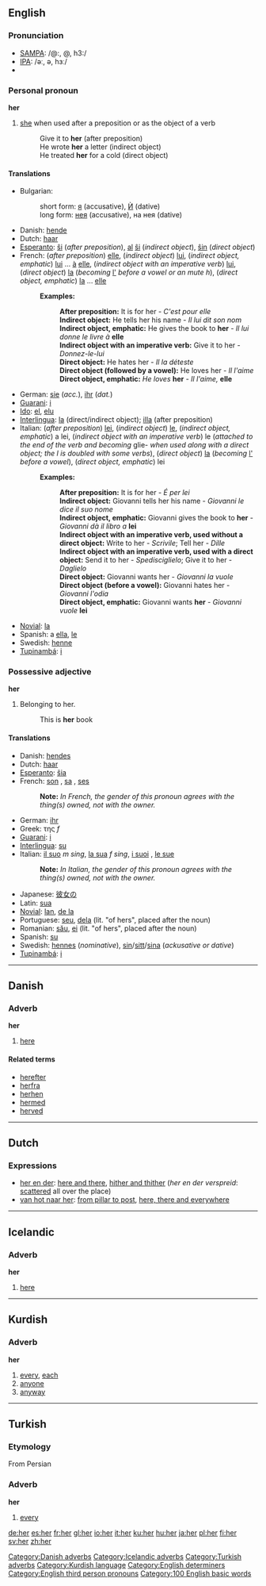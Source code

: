 ==English==

{{rank|at|by|on|23|her|which|have|or}}

===Pronunciation===
*[[w:SAMPA|SAMPA]]: /@:, @, h3:/
*[[w:IPA|IPA]]: /əː, ə, hɜː/
*{{audio|en-us-her.ogg|Audio (US)}}

===Personal pronoun===
'''her'''

#[[she]] when used after a preposition or as the object of a verb
#:Give it to '''her''' (after preposition)
#:He wrote '''her''' a letter (indirect object)
#:He treated '''her''' for a cold (direct object)

====Translations====
*Bulgarian: 
*:short form: [[я]] (accusative), [[Ѝ]] (dative)
*:long form: [[нея]] (accusative), на нея (dative)
*Danish: [[hende]]
*Dutch: [[haar]] {{f}}
*[[Esperanto]]: [[ŝi]] (''after preposition''), [[al]] [[ŝi]] (''indirect object''), [[ŝi]]n (''direct object'')
*French: (''after preposition'') [[elle]], (''indirect object'') [[lui]], (''indirect object, emphatic'') [[lui]] ... [[à]] [[elle]], (''indirect object with an imperative verb'') [[lui]], (''direct object'') [[la#French|la]] (''becoming'' [[l'#French|l']] ''before a vowel or an mute h''), (''direct object, emphatic'') [[la#French|la]] ... [[elle]]
*:'''Examples:'''
*::'''After preposition:''' It is for her - ''C'est pour elle''
*::'''Indirect object:''' He tells her his name - ''Il lui dit son nom''
*::'''Indirect object, emphatic:''' He gives the book to '''her''' - ''Il lui donne le livre à'' '''elle'''
*::'''Indirect object with an imperative verb:''' Give it to her - ''Donnez-le-lui''
*::'''Direct object:''' He hates her - ''Il la déteste''
*::'''Direct object (followed by a vowel):''' He loves her - ''Il l'aime''
*::'''Direct object, emphatic:''' ''He loves'' '''her''' - ''Il l'aime,'' '''elle'''
* German: [[sie]] (''acc.''), [[ihr]] (''dat.'')
*[[Guarani]]: [[i]]
*[[Ido]]: [[el]], [[elu]]
*[[Interlingua]]: [[la]] (direct/indirect object); [[illa]] (after preposition)
*Italian: (''after preposition'') [[lei]], (''indirect object'') [[le]], (''indirect object, emphatic'') a lei, (''indirect object with an imperative verb'') le (''attached to the end of the verb and becoming'' glie- ''when used along with a direct object; the l is doubled with some verbs''), (''direct object'') [[#Italian|la]] (''becoming'' [[#Italian|l']] ''before a vowel''), (''direct object, emphatic'') lei
*:'''Examples:'''
*::'''After preposition:''' It is for her - ''É per lei''
*::'''Indirect object:''' Giovanni tells her his name - ''Giovanni le dice il suo nome''
*::'''Indirect object, emphatic:''' Giovanni gives the book to '''her''' - ''Giovanni dà il libro a'' '''lei'''
*::'''Indirect object with an imperative verb, used without a direct object:''' Write to her - ''Scrivile''; Tell her - ''Dille''
*::'''Indirect object with an imperative verb, used with a direct object:''' Send it to her - ''Spedisciglielo''; Give it to her - ''Daglielo''
*::'''Direct object:''' Giovanni wants her - ''Giovanni la vuole''
*::'''Direct object (before a vowel):''' Giovanni hates her - ''Giovanni l'odia''
*::'''Direct object, emphatic:''' Giovanni wants '''her''' - ''Giovanni vuole'' '''lei'''
*[[Novial]]: [[la]]
*Spanish: a [[ella]], [[le]]
*Swedish: [[henne]]
*[[Tupinambá]]: [[i]]

===Possessive adjective===
'''her'''

#Belonging to her.
#: This is '''her''' book

====Translations====
*Danish: [[hendes]]
*Dutch: [[haar]] {{f}}
*[[Esperanto]]: [[ŝia]]
*French: [[son#French|son]] {{m}}, [[sa]] {{f}}, [[ses]] {{p}}
*:'''Note:''' ''In French, the gender of this pronoun agrees with the thing(s) owned, not with the owner.''  
*German: [[ihr]] {{f}}
*Greek: της ''f''
*[[Guarani]]: [[i]]
*[[Interlingua]]: [[su]]
*Italian: [[il suo]] ''m sing'', [[la sua]] ''f sing'', [[i suoi]] {{m}} {{p}}, [[le sue]] {{f}} {{p}}
*:'''Note:''' ''In Italian, the gender of this pronoun agrees with the thing(s) owned, not with the owner.''  
*Japanese: [[彼女の]]
*Latin: [[sua]] {{f}}
*[[Novial]]: [[lan]], [[de la]]
*Portuguese: [[seu]], [[dela]] (lit. "of hers", placed after the noun)
*Romanian: [[său]], [[ei]] (lit. "of hers", placed after the noun)
*Spanish: [[su]]
*Swedish: [[hennes]] (''nominative''), [[sin]]/[[sitt]]/[[sina]] (''ackusative or dative'')
*[[Tupinambá]]: [[i]]

----

==Danish==
===Adverb===
'''her'''

# [[here]]

====Related terms====
*[[herefter]]
*[[herfra]]
*[[herhen]]
*[[hermed]]
*[[herved]]

[[Category:Danish adverbs]]

----

==Dutch==
===Expressions===
*[[her en der]]: [[here and there]], [[hither and thither]] (''her en der verspreid'': [[scattered]] all over the place)
*[[van hot naar her]]: [[from pillar to post]], [[here, there and everywhere]]

----

==Icelandic==
===Adverb===
'''her'''

# [[here]]

[[Category:Icelandic adverbs]]

----

==Kurdish==
===Adverb===
'''her'''

# [[every]], [[each]]
# [[anyone]]
# [[anyway]]

----

==Turkish==
===Etymology===
From Persian
===Adverb===
'''her'''

# [[every]]

[[Category:Turkish adverbs]]
[[Category:Kurdish language]]
[[Category:English determiners]]
[[Category:English third person pronouns]]
[[Category:100 English basic words]]

[[de:her]]
[[es:her]]
[[fr:her]]
[[gl:her]]
[[io:her]]
[[it:her]]
[[ku:her]]
[[hu:her]]
[[ja:her]]
[[pl:her]]
[[fi:her]]
[[sv:her]]
[[zh:her]]